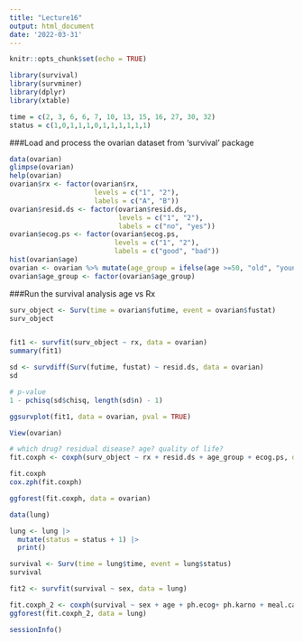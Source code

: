 ```yaml
---
title: "Lecture16"
output: html_document
date: '2022-03-31'
---
```


```r
knitr::opts_chunk$set(echo = TRUE)
```


```r
library(survival)
library(survminer)
library(dplyr)
library(xtable)
```

```r
time = c(2, 3, 6, 6, 7, 10, 13, 15, 16, 27, 30, 32)
status = c(1,0,1,1,1,0,1,1,1,1,1,1)
```



###Load and process the ovarian dataset from 'survival' package
```r
data(ovarian)
glimpse(ovarian)
help(ovarian)
ovarian$rx <- factor(ovarian$rx, 
                     levels = c("1", "2"), 
                     labels = c("A", "B"))
ovarian$resid.ds <- factor(ovarian$resid.ds, 
                           levels = c("1", "2"), 
                           labels = c("no", "yes"))
ovarian$ecog.ps <- factor(ovarian$ecog.ps, 
                          levels = c("1", "2"), 
                          labels = c("good", "bad"))
hist(ovarian$age)
ovarian <- ovarian %>% mutate(age_group = ifelse(age >=50, "old", "young"))
ovarian$age_group <- factor(ovarian$age_group)
```


###Run the survival analysis age vs Rx

```r
surv_object <- Surv(time = ovarian$futime, event = ovarian$fustat)
surv_object 


fit1 <- survfit(surv_object ~ rx, data = ovarian)
summary(fit1)
```


```r
sd <- survdiff(Surv(futime, fustat) ~ resid.ds, data = ovarian)
sd
```

```r
# p-value
1 - pchisq(sd$chisq, length(sd$n) - 1)

ggsurvplot(fit1, data = ovarian, pval = TRUE)

```
```r
View(ovarian)
```


```r
# which drug? residual disease? age? quality of life? 
fit.coxph <- coxph(surv_object ~ rx + resid.ds + age_group + ecog.ps, data = ovarian)

fit.coxph
cox.zph(fit.coxph)

ggforest(fit.coxph, data = ovarian)


```

```r
data(lung)
```

```r
lung <- lung |>
  mutate(status = status + 1) |>
  print()
```

```r
survival <- Surv(time = lung$time, event = lung$status)
survival
```

```r
fit2 <- survfit(survival ~ sex, data = lung)

```

```r
fit.coxph_2 <- coxph(survival ~ sex + age + ph.ecog+ ph.karno + meal.cal+ pat.karno + wt.loss,  data =lung)
ggforest(fit.coxph_2, data = lung)
```

```r
sessionInfo()
```